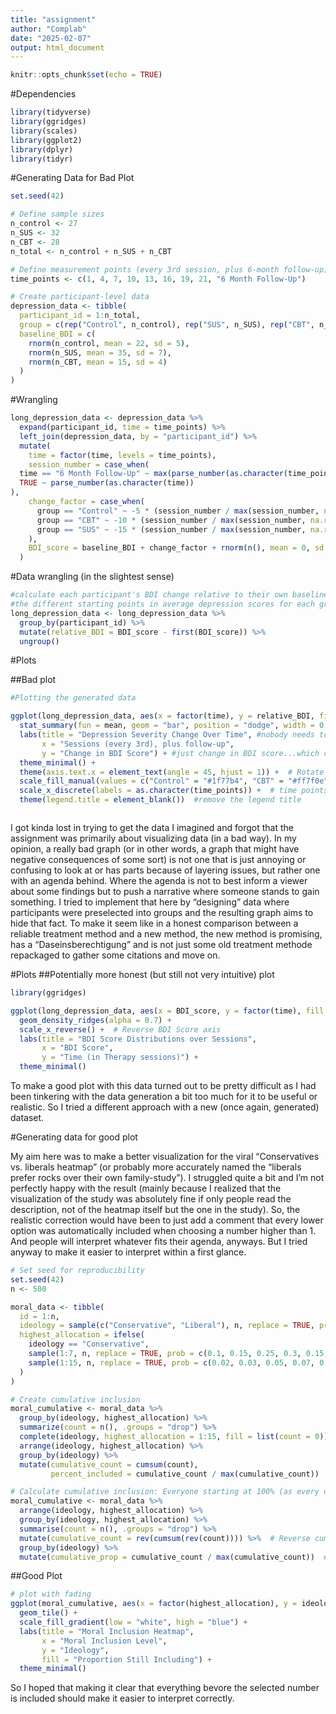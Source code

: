 ```yaml
---
title: "assignment"
author: "Complab"
date: "2025-02-07"
output: html_document
---
```


```r
knitr::opts_chunk$set(echo = TRUE)
```

#Dependencies

```r
library(tidyverse)
library(ggridges)
library(scales)
library(ggplot2)
library(dplyr)
library(tidyr)
```

#Generating Data for Bad Plot

```r

set.seed(42)

# Define sample sizes
n_control <- 27
n_SUS <- 32
n_CBT <- 28
n_total <- n_control + n_SUS + n_CBT

# Define measurement points (every 3rd session, plus 6-month follow-up)
time_points <- c(1, 4, 7, 10, 13, 16, 19, 21, "6 Month Follow-Up")

# Create participant-level data
depression_data <- tibble(
  participant_id = 1:n_total,
  group = c(rep("Control", n_control), rep("SUS", n_SUS), rep("CBT", n_CBT)),
  baseline_BDI = c(
    rnorm(n_control, mean = 22, sd = 5),
    rnorm(n_SUS, mean = 35, sd = 7),
    rnorm(n_CBT, mean = 15, sd = 4)
  )
)

```


#Wrangling

```r
long_depression_data <- depression_data %>%
  expand(participant_id, time = time_points) %>%
  left_join(depression_data, by = "participant_id") %>%
  mutate(
    time = factor(time, levels = time_points),
    session_number = case_when(
  time == "6 Month Follow-Up" ~ max(parse_number(as.character(time_points)), na.rm = TRUE) + 3,
  TRUE ~ parse_number(as.character(time))
),
    change_factor = case_when(
      group == "Control" ~ -5 * (session_number / max(session_number, na.rm = TRUE)),
      group == "CBT" ~ -10 * (session_number / max(session_number, na.rm = TRUE)),
      group == "SUS" ~ -15 * (session_number / max(session_number, na.rm = TRUE))
    ),
    BDI_score = baseline_BDI + change_factor + rnorm(n(), mean = 0, sd = 2)
  )


```
#Data wrangling (in the slightest sense)

```r
#calculate each participant's BDI change relative to their own baseline to hide 
#the different starting points in average depression scores for each group
long_depression_data <- long_depression_data %>%
  group_by(participant_id) %>%
  mutate(relative_BDI = BDI_score - first(BDI_score)) %>%
  ungroup()

```

#Plots

##Bad plot
```r

#Plotting the generated data

ggplot(long_depression_data, aes(x = factor(time), y = relative_BDI, fill = factor(group, levels = c("Control", "CBT", "SUS")))) +
  stat_summary(fun = mean, geom = "bar", position = "dodge", width = 0.7) +  # Bar plot with dodge for side-by-side comparison to make SUS look better
  labs(title = "Depression Severity Change Over Time", #nobody needs to directly notice it's normalized, so title is not as specific as it should be
       x = "Sessions (every 3rd), plus follow-up",
       y = "Change in BDI Score") + #just change in BDI score...which could mean "change to baseline" or maybe change overall
  theme_minimal() +
  theme(axis.text.x = element_text(angle = 45, hjust = 1)) +  # Rotate x-axis labels for better readability
  scale_fill_manual(values = c("Control" = "#1f77b4", "CBT" = "#ff7f0e", "SUS" = "#2ca02c")) +  
  scale_x_discrete(labels = as.character(time_points)) +  # time points were weird so chatGPT helped
  theme(legend.title = element_blank())  #remove the legend title



```



I got kinda lost in trying to get the data I imagined and forgot that the assignment was primarily about visualizing data (in a bad way). In my opinion, a really bad graph (or in other words, a graph that might have negative consequences of some sort) is not one that is just annoying or confusing to look at or has parts because of layering issues, but rather one with an agenda behind. Where the agenda is not to best inform a viewer about some findings but to push a narrative where someone stands to gain something. I tried to implement that here by "designing" data where participants were preselected into groups and the resulting graph aims to hide that fact. To make it seem like in a honest comparison between a reliable treatment method and a new method, the new method is promising, has a "Daseinsberechtigung" and is not just some old treatment methode repackaged to gather some citations and move on. 


#Plots 
##Potentially more honest (but still not very intuitive) plot

```r

library(ggridges)

ggplot(long_depression_data, aes(x = BDI_score, y = factor(time), fill = group)) +
  geom_density_ridges(alpha = 0.7) +
  scale_x_reverse() +  # Reverse BDI Score axis
  labs(title = "BDI Score Distributions over Sessions",
       x = "BDI Score",
       y = "Time (in Therapy sessions)") +
  theme_minimal()


```

To make a good plot with this data turned out to be pretty difficult as I had been tinkering with the data generation a bit too much for it to be useful or realistic. So I tried a different approach with a new (once again, generated) dataset.





#Generating data for good plot

My aim here was to make a better visualization for the viral "Conservatives vs. liberals heatmap" (or probably more accurately named the "liberals prefer rocks over their own family-study"). I struggled quite a bit and I'm not perfectly happy with the result (mainly because I realized that the visualization of the study was absolutely fine if only people read the description, not of the heatmap itself but the one in the study). So, the realistic correction would have been to just add a comment that every lower option was automatically included when choosing a number higher than 1. And people will interpret whatever fits their agenda, anyways. But I tried anyway to make it easier to interpret within a first glance.

```r


# Set seed for reproducibility
set.seed(42)
n <- 500

moral_data <- tibble(
  id = 1:n,
  ideology = sample(c("Conservative", "Liberal"), n, replace = TRUE, prob = c(0.5, 0.5)), #make 2 groups
  highest_allocation = ifelse(
    ideology == "Conservative",
    sample(1:7, n, replace = TRUE, prob = c(0.1, 0.15, 0.25, 0.3, 0.15, 0.05, 0.02)), #allocate 3-4 as the median for conservatives, as I think it was in the study)
    sample(1:15, n, replace = TRUE, prob = c(0.02, 0.03, 0.05, 0.07, 0.08, 0.1, 0.1, 0.08, 0.07, 0.07, 0.08, 0.1, 0.06, 0.05, 0.04))
  )
)

# Create cumulative inclusion
moral_cumulative <- moral_data %>%
  group_by(ideology, highest_allocation) %>%
  summarize(count = n(), .groups = "drop") %>%
  complete(ideology, highest_allocation = 1:15, fill = list(count = 0)) %>%
  arrange(ideology, highest_allocation) %>%
  group_by(ideology) %>%
  mutate(cumulative_count = cumsum(count),
         percent_included = cumulative_count / max(cumulative_count))

# Calculate cumulative inclusion: Everyone starting at 100% (as every option beforehand is included automatically)
moral_cumulative <- moral_data %>%
  arrange(ideology, highest_allocation) %>%
  group_by(ideology, highest_allocation) %>%
  summarise(count = n(), .groups = "drop") %>%
  mutate(cumulative_count = rev(cumsum(rev(count)))) %>%  # Reverse cumulative sum (i struggled a long time with the fading not working as intended, so chatGPT helped out in the end)
  group_by(ideology) %>%
  mutate(cumulative_prop = cumulative_count / max(cumulative_count))  # Normalize to 1 for percentage


```

##Good Plot

```r
# plot with fading
ggplot(moral_cumulative, aes(x = factor(highest_allocation), y = ideology, fill = cumulative_prop)) +
  geom_tile() +
  scale_fill_gradient(low = "white", high = "blue") +
  labs(title = "Moral Inclusion Heatmap",
       x = "Moral Inclusion Level",
       y = "Ideology",
       fill = "Proportion Still Including") +
  theme_minimal()

```



So I hoped that making it clear that everything bevore the selected number is included should make it easier to interpret correctly. 